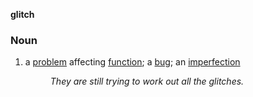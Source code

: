 '''glitch'''
===Noun===
# a [[problem]] affecting [[function]]; a [[bug]]; an [[imperfect]]ion
#:''They are still trying to work out all the glitches.''